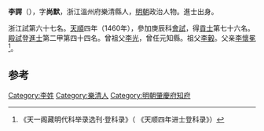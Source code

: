 '''李諤'''（{{bd|1422年||？}}），字'''尚默'''，浙江溫州府樂清縣人，[[明朝|明朝]]政治人物。進士出身。

浙江試第六十七名。[[天顺_(明朝)|天順]]四年（1460年），參加庚辰科[[會試|會試]]，得[[貢士|貢士]]第七十六名。[[殿試|殿試]]登[[進士|進士]]第二甲第四十四名。曾祖父[[李光|李光]]，曾任元知縣。祖父[[李轂|李轂]]。父亲[[李懷冕|李懷冕]]<ref>《天一阁藏明代科举录选刊·登科录》（ 《天顺四年进士登科录》）</ref>。

==参考==
{{reflist}}

{{start box}}
{{s-off}}
{{s-before|[[黃瑜_(桂林)|黃瑜]]}}
{{s-title|明朝肇慶府知府|1475年－1478年}}
{{s-after|[[李璲_(天順進士)|李璲]]}}
{{end box}}
{{明朝人物小作品}}
{{天順四年庚辰科殿試金榜}}
[[Category:李姓|Category:李姓]]
[[Category:樂清人|Category:樂清人]]
[[Category:明朝肇慶府知府|Category:明朝肇慶府知府]]